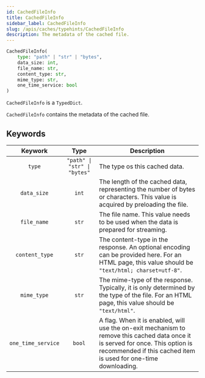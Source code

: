 ```yaml
---
id: CachedFileInfo
title: CachedFileInfo
sidebar_label: CachedFileInfo
slug: /apis/caches/typehints/CachedFileInfo
description: The metadata of the cached file.
---
```



<APITopBar type="type" source="caches/typehints.py#L49" />

```python
CachedFileInfo(
    type: "path" | "str" | "bytes",
    data_size: int,
    file_name: str,
    content_type: str,
    mime_type: str,
    one_time_service: bool
)
```

`CachedFileInfo` is a `TypedDict`.

`CachedFileInfo` contains the metadata of the cached file.

## Keywords

|      Keywork       |             Type             | <center>Description</center>                                                                                                                                                                       |
| :----------------: | :--------------------------: | :------------------------------------------------------------------------------------------------------------------------------------------------------------------------------------------------- |
|       `type`       | `"path" \| "str" \| "bytes"` | The type os this cached data.                                                                                                                                                                      |
|    `data_size`     |            `int`             | The length of the cached data, representing the number of bytes or characters. This value is acquired by preloading the file.                                                                      |
|    `file_name`     |            `str`             | The file name. This value needs to be used when the data is prepared for streaming.                                                                                                                |
|   `content_type`   |            `str`             | The content-type in the response. An optional encoding can be provided here. For an HTML page, this value should be `"text/html; charset=utf-8"`.                                                  |
|    `mime_type`     |            `str`             | The mime-type of the response. Typically, it is only determined by the type of the file. For an HTML page, this value should be `"text/html"`.                                                     |
| `one_time_service` |            `bool`            | A flag. When it is enabled, will use the on-exit mechanism to remove this cached data once it is served for once. This option is recommended if this cached item is used for one-time downloading. |
